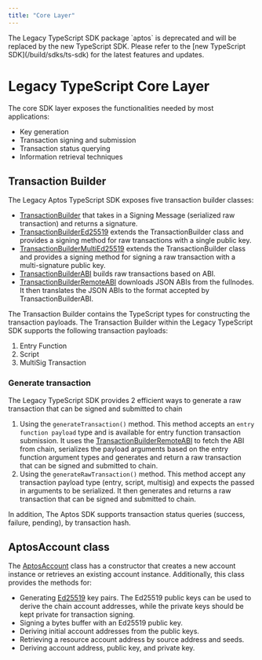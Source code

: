 ```yaml
---
title: "Core Layer"
---
```



<Callout emoji="🚨" type="error">
  The Legacy TypeScript SDK package `aptos` is deprecated and will be replaced by the new TypeScript SDK. Please refer to the [new TypeScript SDK](/build/sdks/ts-sdk) for the latest features and updates.
</Callout>

# Legacy TypeScript Core Layer

The core SDK layer exposes the functionalities needed by most applications:

- Key generation
- Transaction signing and submission
- Transaction status querying
- Information retrieval techniques

## Transaction Builder

The Legacy Aptos TypeScript SDK exposes five transaction builder classes:

- [TransactionBuilder](https://aptos-labs.github.io/ts-sdk-doc/classes/TransactionBuilder.html) that takes in a Signing Message (serialized raw transaction) and returns a signature.
- [TransactionBuilderEd25519](https://aptos-labs.github.io/ts-sdk-doc/classes/TransactionBuilderEd25519.html) extends the TransactionBuilder class and provides a signing method for raw transactions with a single public key.
- [TransactionBuilderMultiEd25519](https://aptos-labs.github.io/ts-sdk-doc/classes/TransactionBuilderMultiEd25519.html) extends the TransactionBuilder class and provides a signing method for signing a raw transaction with a multi-signature public key.
- [TransactionBuilderABI](https://aptos-labs.github.io/ts-sdk-doc/classes/TransactionBuilderABI.html) builds raw transactions based on ABI.
- [TransactionBuilderRemoteABI](https://aptos-labs.github.io/ts-sdk-doc/classes/TransactionBuilderRemoteABI.html) downloads JSON ABIs from the fullnodes. It then translates the JSON ABIs to the format accepted by TransactionBuilderABI.

The Transaction Builder contains the TypeScript types for constructing the transaction payloads. The Transaction Builder within the Legacy TypeScript SDK supports the following transaction payloads:

1. Entry Function
2. Script
3. MultiSig Transaction

### Generate transaction

The Legacy TypeScript SDK provides 2 efficient ways to generate a raw transaction that can be signed and submitted to chain

1. Using the `generateTransaction()` method. This method accepts an `entry function payload` type and is available for entry function transaction submission. It uses the [TransactionBuilderRemoteABI](https://aptos-labs.github.io/ts-sdk-doc/classes/TransactionBuilderRemoteABI.html) to fetch the ABI from chain, serializes the payload arguments based on the entry function argument types and generates and return a raw transaction that can be signed and submitted to chain.
2. Using the `generateRawTransaction()` method. This method accept any transaction payload type (entry, script, multisig) and expects the passed in arguments to be serialized. It then generates and returns a raw transaction that can be signed and submitted to chain.

In addition, The Aptos SDK supports transaction status queries (success, failure, pending), by transaction hash.

## AptosAccount class

The [AptosAccount](https://aptos-labs.github.io/ts-sdk-doc/classes/AptosAccount.html) class has a constructor that creates a new account instance or retrieves an existing account instance. Additionally, this class provides the methods for:

- Generating [Ed25519](https://ed25519.cr.yp.to/) key pairs. The Ed25519 public keys can be used to derive the chain account addresses, while the private keys should be kept private for transaction signing.
- Signing a bytes buffer with an Ed25519 public key.
- Deriving initial account addresses from the public keys.
- Retrieving a resource account address by source address and seeds.
- Deriving account address, public key, and private key.
